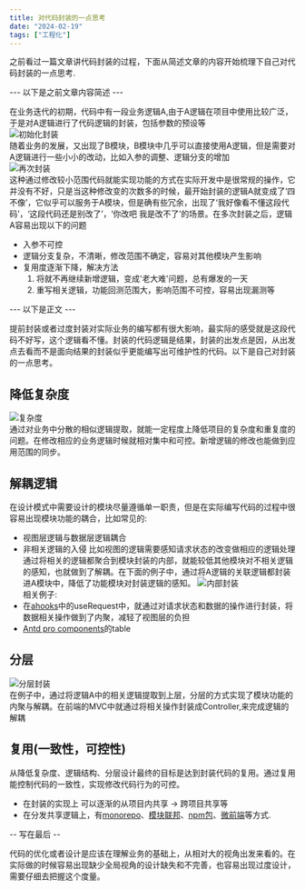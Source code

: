 ```yaml
---
title: 对代码封装的一点思考
date: "2024-02-19"
tags: ["工程化"]
---
```


之前看过一篇文章讲代码封装的过程，下面从简述文章的内容开始梳理下自己对代码封装的一点思考.

--- 以下是之前文章内容简述 ---

在业务迭代的初期，代码中有一段业务逻辑A,由于A逻辑在项目中使用比较广泛，于是对A逻辑进行了代码逻辑的封装，包括参数的预设等  
![初始化封装](/static/images/thoughtStatic/seal/initSeal.jpg)  
随着业务的发展，又出现了B模块，B模块中几乎可以直接使用A逻辑，但是需要对A逻辑进行一些小小的改动，比如入参的调整、逻辑分支的增加  
![再次封装](/static/images/thoughtStatic/seal/moreSeal.jpg)  
这种通过修改较小范围代码就能实现功能的方式在实际开发中是很常规的操作，它并没有不好，只是当这种修改变的次数多的时候，最开始封装的逻辑A就变成了‘四不像’，它似乎可以服务于A模块，但是确有些冗余，出现了‘我好像看不懂这段代码’，‘这段代码还是别改了’，‘你改吧 我是改不了’的场景。在多次封装之后，逻辑A容易出现以下的问题
* 入参不可控
* 逻辑分支复杂，不清晰，修改范围不确定，容易对其他模块产生影响
* 复用度逐渐下降，解决方法
    1. 将就不再继续新增逻辑，变成'老大难'问题，总有爆发的一天
    2. 重写相关逻辑，功能回测范围大，影响范围不可控，容易出现漏测等

--- 以下是正文 --- 

提前封装或者过度封装对实际业务的编写都有很大影响，最实际的感受就是这段代码不好写，这个逻辑看不懂。封装的代码逻辑是结果，封装的出发点是因，从出发点去看而不是面向结果的封装似乎更能编写出可维护性的代码。以下是自己对封装的一点思考。

## 降低复杂度
![复杂度](/static/images/thoughtStatic/seal/difficulty.jpg)  
通过对业务中分散的相似逻辑提取，就能一定程度上降低项目的复杂度和重复度的问题。在修改相应的业务逻辑时候就相对集中和可控。新增逻辑的修改也能做到应用范围的同步。

## 解耦逻辑
在设计模式中需要设计的模块尽量遵循单一职责，但是在实际编写代码的过程中很容易出现模块功能的耦合，比如常见的:
* 视图层逻辑与数据层逻辑耦合
* 非相关逻辑的入侵 比如视图的逻辑需要感知请求状态的改变做相应的逻辑处理  
通过将相关的逻辑都聚合到模块封装的内部，就能较低其他模块对不相关逻辑的感知，也就做到了解耦。在下面的例子中，通过将A逻辑的关联逻辑都封装进A模块中，降低了功能模块对封装逻辑的感知。
![内部封装](/static/images/thoughtStatic/seal/innerSeal.jpg)  
相关例子: 
* 在[ahooks](https://ahooks.js.org/hooks/use-request/index)中的useRequest中，就通过对请求状态和数据的操作进行封装，将数据相关操作做到了内聚，减轻了视图层的负担
* [Antd pro components](https://procomponents.ant.design/components/table#protable)的table

## 分层
![分层封装](/static/images/thoughtStatic/seal/levleSeal.jpg)  
在例子中，通过将逻辑A中的相关逻辑提取到上层，分层的方式实现了模块功能的内聚与解耦。在前端的MVC中就通过将相关操作封装成Controller,来完成逻辑的解耦

## 复用(一致性，可控性)
从降低复杂度、逻辑结构、分层设计最终的目标是达到封装代码的复用。通过复用能控制代码的一致性，实现修改代码行为的可控。
* 在封装的实现上 可以逐渐的从项目内共享 -> 跨项目共享等
* 在分发共享逻辑上，有[monorepo](https://zh.wikipedia.org/wiki/Monorepo)、[模块联邦](https://webpack.js.org/concepts/module-federation/)、[npm包](https://www.npmjs.com/)、[微前端](https://www.amazonaws.cn/knowledge/what-is-micro-frontends/)等方式.

-- 写在最后 --

代码的优化或者设计是应该在理解业务的基础上，从相对大的视角出发来看的。在实际做的时候容易出现缺少全局视角的设计缺失和不完善，也容易出现过度设计，需要仔细去把握这个度量。

